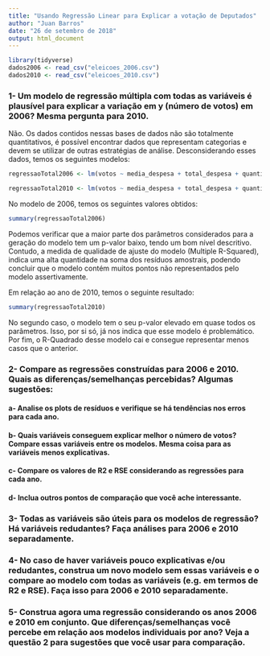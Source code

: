 ```yaml
---
title: "Usando Regressão Linear para Explicar a votação de Deputados"
author: "Juan Barros"
date: "26 de setembro de 2018"
output: html_document
---
```


```r
library(tidyverse)
dados2006 <- read_csv("eleicoes_2006.csv")
dados2010 <- read_csv("eleicoes_2010.csv")
```

### 1- Um modelo de regressão múltipla com todas as variáveis é plausível para explicar a variação em y (número de votos) em 2006? Mesma pergunta para 2010. 

Não. Os dados contidos nessas bases de dados não são totalmente quantitativos, é possível encontrar dados que representam categorias e devem se utilizar de outras estratégias de análise. Desconsiderando esses dados, temos os seguintes modelos:

```r
regressaoTotal2006 <- lm(votos ~ media_despesa + total_despesa + quantidade_fornecedores + quantidade_despesas + recursos_de_partido_politico + recursos_proprios + recursos_de_pessoas_juridicas + recursos_de_pessoas_fisicas + recursos_de_outros_candidatos.comites + media_receita + total_receita + quantidade_doadores + quantidade_doacoes, dados2006)

regressaoTotal2010 <- lm(votos ~ media_despesa + total_despesa + quantidade_fornecedores + quantidade_despesas + recursos_de_partido_politico + recursos_proprios + recursos_de_pessoas_juridicas + recursos_de_pessoas_fisicas + recursos_de_outros_candidatos.comites + media_receita + total_receita + quantidade_doadores + quantidade_doacoes, dados2010)

```

No modelo de 2006, temos os seguintes valores obtidos:
```r
summary(regressaoTotal2006)
```
Podemos verificar que a maior parte dos parâmetros considerados para a geração do modelo
tem um p-valor baixo, tendo um bom nível descritivo. Contudo, a medida de qualidade de ajuste
do modelo (Multiple R-Squared), indica uma alta quantidade na soma dos resíduos 
amostrais, podendo concluir que o modelo contém muitos pontos não representados pelo modelo
assertivamente.

Em relação ao ano de 2010, temos o seguinte resultado:
```r
summary(regressaoTotal2010)
```
No segundo caso, o modelo tem o seu p-valor elevado em quase todos os parâmetros.
Isso, por si só, já nos indica que esse modelo é problemático. Por fim, o R-Quadrado
desse modelo cai e consegue representar menos casos que o anterior.

### 2- Compare as regressões construídas para 2006 e 2010. Quais as diferenças/semelhanças percebidas? Algumas sugestões:

#### a- Analise os plots de resíduos e verifique se há tendências nos erros para cada ano.
#### b- Quais variáveis conseguem explicar melhor o número de votos? Compare essas variáveis entre os modelos. Mesma coisa para as variáveis menos explicativas.
#### c- Compare os valores de R2 e RSE considerando as regressões para cada ano.
#### d- Inclua outros pontos de comparação que você ache interessante.

### 3- Todas as variáveis são úteis para os modelos de regressão? Há variáveis redudantes? Faça análises para 2006 e 2010 separadamente. 
### 4- No caso de haver variáveis pouco explicativas e/ou redudantes, construa um novo modelo sem essas variáveis e o compare ao modelo com todas as variáveis (e.g. em termos de R2 e RSE). Faça isso para 2006 e 2010 separadamente. 

### 5- Construa agora uma regressão considerando os anos 2006 e 2010 em conjunto. Que diferenças/semelhanças você percebe em relação aos modelos individuais por ano? Veja a questão 2 para sugestões que você usar para comparação.
